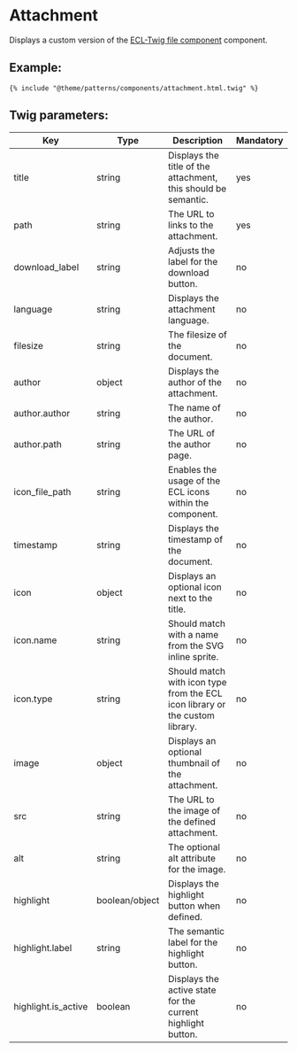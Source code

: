 # Attachment

Displays a custom version of the [ECL-Twig file component](https://www.npmjs.com/package/@ecl/eu-component-file) component.

## Example:

```
{% include "@theme/patterns/components/attachment.html.twig" %}
```

## Twig parameters:

| Key                 | Type           | Description                                                                  | Mandatory |
| ------------------- | -------------- | ---------------------------------------------------------------------------- | --------- |
| title               | string         | Displays the title of the attachment, this should be semantic.               | yes       |
| path                | string         | The URL to links to the attachment.                                          | yes       |
| download_label      | string         | Adjusts the label for the download button.                                   | no        |
| language            | string         | Displays the attachment language.                                            | no        |
| filesize            | string         | The filesize of the document.                                                | no        |
| author              | object         | Displays the author of the attachment.                                       | no        |
| author.author       | string         | The name of the author.                                                      | no        |
| author.path         | string         | The URL of the author page.                                                  | no        |
| icon_file_path      | string         | Enables the usage of the ECL icons within the component.                     | no        |
| timestamp           | string         | Displays the timestamp of the document.                                      | no        |
| icon                | object         | Displays an optional icon next to the title.                                 | no        |
| icon.name           | string         | Should match with a name from the SVG inline sprite.                         | no        |
| icon.type           | string         | Should match with icon type from the ECL icon library or the custom library. | no        |
| image               | object         | Displays an optional thumbnail of the attachment.                            | no        |
| src                 | string         | The URL to the image of the defined attachment.                              | no        |
| alt                 | string         | The optional alt attribute for the image.                                    | no        |
| highlight           | boolean/object | Displays the highlight button when defined.                                  | no        |
| highlight.label     | string         | The semantic label for the highlight button.                                 | no        |
| highlight.is_active | boolean        | Displays the active state for the current highlight button.                  | no        |
